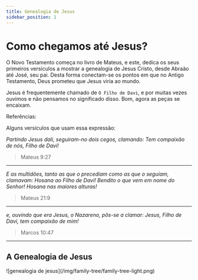 ```yaml
---
title: Genealogia de Jesus
sidebar_position: 1
---
```



# Como chegamos até Jesus?

O Novo Testamento começa no livro de Mateus, e este, dedica os seus primeiros versículos a mostrar a genealogia de Jesus Cristo, desde Abraão até José, seu pai. Desta forma conectam-se os pontos em que no Antigo Testamento, Deus prometeu que Jesus viria ao mundo.

Jesus é frequentemente chamado de `O Filho de Davi`, e por muitas vezes ouvimos e não pensamos no significado disso. Bom, agora as peças se encaixam.

Referências:

<ModalContainer label="Jesus, O Filho de Davi" title="Jesus, O Filho de Davi">
  Alguns versículos que usam essa expressão:

_Partindo Jesus dali, seguiram-no dois cegos, clamando: Tem compaixão de nós, Filho de Davi!_

> Mateus 9:27

---

_E as multidões, tanto as que o precediam como as que o seguiam, clamavam: Hosana ao Filho de Davi! Bendito o que vem em nome do Senhor! Hosana nas maiores alturas!_

> Mateus 21:9

---

_e, ouvindo que era Jesus, o Nazareno, pôs-se a clamar: Jesus, Filho de Davi, tem compaixão de mim!_

> Marcos 10:47

</ModalContainer>

---

## A Genealogia de Jesus

<div style={{ textAlign: 'center' }}>
  ![genealogia de jesus](/img/family-tree/family-tree-light.png)
</div>
